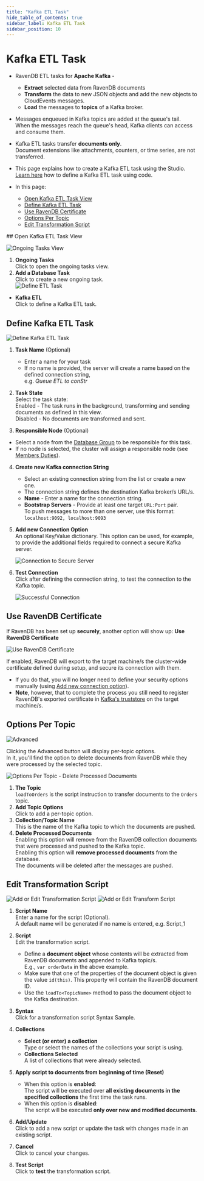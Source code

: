 ```yaml
---
title: "Kafka ETL Task"
hide_table_of_contents: true
sidebar_label: Kafka ETL Task
sidebar_position: 10
---
```



# Kafka ETL Task
<Admonition type="note" title="Note">

* RavenDB ETL tasks for **Apache Kafka** -  
   * **Extract** selected data from RavenDB documents  
   * **Transform** the data to new JSON objects and add the new objects to CloudEvents messages.  
   * **Load** the messages to **topics** of a Kafka broker.  
 
* Messages enqueued in Kafka topics are added at the queue's tail.  
  When the messages reach the queue's head, Kafka clients can access and consume them.  
 
* Kafka ETL tasks transfer **documents only**.  
  Document extensions like attachments, counters, or time series, are not transferred.  
 
* This page explains how to create a Kafka ETL task using the Studio.  
  [Learn here](../../../../server/ongoing-tasks/etl/queue-etl/kafka.mdx) how to define a Kafka ETL task using code.  

* In this page:  
  * [Open Kafka ETL Task View](../../../../studio/database/tasks/ongoing-tasks/kafka-etl-task.mdx#open-kafka-etl-task-view)  
  * [Define Kafka ETL Task](../../../../studio/database/tasks/ongoing-tasks/kafka-etl-task.mdx#define-kafka-etl-task)  
  * [Use RavenDB Certificate](../../../../studio/database/tasks/ongoing-tasks/kafka-etl-task.mdx#use-ravendb-certificate)  
  * [Options Per Topic](../../../../studio/database/tasks/ongoing-tasks/kafka-etl-task.mdx#options-per-topic)  
  * [Edit Transformation Script](../../../../studio/database/tasks/ongoing-tasks/kafka-etl-task.mdx#edit-transformation-script)  

</Admonition>
## Open Kafka ETL Task View

![Ongoing Tasks View](./assets/ongoing-tasks.png)

1. **Ongoing Tasks**  
   Click to open the ongoing tasks view.  
2. **Add a Database Task**  
   Click to create a new ongoing task.  
![Define ETL Task](./assets/kafka_task-selection.png)

* **Kafka ETL**  
  Click to define a Kafka ETL task.  
   


## Define Kafka ETL Task

![Define Kafka ETL Task](./assets/kafka_etl-define-task.png)

1. **Task Name** (Optional)  
   * Enter a name for your task  
   * If no name is provided, the server will create a name based on the defined connection string,  
     e.g. *Queue ETL to conStr*  

2. **Task State**  
   Select the task state:  
   Enabled - The task runs in the background, transforming and sending documents as defined in this view.  
   Disabled - No documents are transformed and sent.  

3. **Responsible Node** (Optional)  
  * Select a node from the [Database Group](../../../../studio/database/settings/manage-database-group.mdx) to be responsible for this task.  
  * If no node is selected, the cluster will assign a responsible node (see [Members Duties](../../../../studio/database/settings/manage-database-group.mdx#database-group-topology---members-duties)).  

4. **Create new Kafka connection String**  
    * Select an existing connection string from the list or create a new one.  
    * The connection string defines the destination Kafka broker/s URL/s.  
    * **Name** - Enter a name for the connection string.  
    * **Bootstrap Servers** - Provide at least one target `URL:Port` pair.  
      To push messages to more than one server, use this format: `localhost:9092, localhost:9093`

5. **Add new Connection Option**  
   An optional Key/Value dictionary.
   This option can be used, for example, to provide the additional fields required 
   to connect a secure Kafka server.  
   
     ![Connection to Secure Server](./assets/kafka_connection-string_connection-options.png)

6. **Test Connection**  
   Click after defining the connection string, to test the connection to 
   the Kafka topic.  

     ![Successful Connection](./assets/kafka_successful-connection.png)

  

## Use RavenDB Certificate

If RavenDB has been set up **securely**, another option will show up: **Use RavenDB Certificate**

![Use RavenDB Certificate](./assets/kafka_use-ravenDB-certificate.png)

If enabled, RavenDB will export to the target machine/s the cluster-wide 
certificate defined during setup, and secure its connection with them.  

* If you do that, you will no longer need to define your security options manually 
  (using [Add new connection option](../../../../studio/database/tasks/ongoing-tasks/kafka-etl-task.mdx#define-kafka-etl-task)).  
* **Note**, however, that to complete the process you still need to register RavenDB's 
  exported certificate in [Kafka's truststore](https://kafka.apache.org/documentation/streams/developer-guide/security.html) 
  on the target machine/s.  



## Options Per Topic

![Advanced](./assets/kafka_click-for-advanced-options.png)

Clicking the Advanced button will display per-topic options.  
In it, you'll find the option to delete documents from RavenDB 
while they were processed by the selected topic.  

![Options Per Topic - Delete Processed Documents](./assets/kafka_options-per-topic.png)

1. **The Topic**  
   `loadToOrders` is the script instruction to transfer documents to the `Orders` topic.  
2. **Add Topic Options**  
   Click to add a per-topic option.  
3. **Collection/Topic Name**  
   This is the name of the Kafka topic to which the documents are pushed.  
4. **Delete Processed Documents**  
   Enabling this option will remove from the RavenDB collection documents that 
   were processed and pushed to the Kafka topic.  
   <Admonition type="warning" title="Warning">
    Enabling this option will **remove processed documents** from the database.  
    The documents will be deleted after the messages are pushed.  
   </Admonition>




## Edit Transformation Script

![Add or Edit Transformation Script](./assets/add-or-edit-script.png)
![Add or Edit Transform Script](./assets/kafka_transformation-script.png)

1. **Script Name**  
   Enter a name for the script (Optional).  
   A default name will be generated if no name is entered, e.g. Script_1  

2. **Script**  
   Edit the transformation script.  
   * Define a **document object** whose contents will be extracted from 
     RavenDB documents and appended to Kafka topic/s.  
     E.g., `var orderData` in the above example.  
   * Make sure that one of the properties of the document object 
     is given the value `id(this)`. This property will contain the 
     RavenDB document ID.  
   * Use the `loadTo<TopicName>` method to pass the document object 
     to the Kafka destination.  

3. **Syntax**  
   Click for a transformation script Syntax Sample.  

4. **Collections**  
    * **Select (or enter) a collection**  
      Type or select the names of the collections your script is using.  
    * **Collections Selected**  
      A list of collections that were already selected.  

5. **Apply script to documents from beginning of time (Reset)**  
    * When this option is **enabled**:  
      The script will be executed over **all existing documents in the 
      specified collections** the first time the task runs.  
    * When this option is **disabled**:  
      The script will be executed **only over new and modified documents**.  

6. **Add/Update**  
   Click to add a new script or update the task with changes made in an existing script.  

7. **Cancel**  
   Click to cancel your changes.  

8. **Test Script**  
   Click to **test** the transformation script.  



